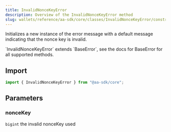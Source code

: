 ```yaml
---
title: InvalidNonceKeyError
description: Overview of the InvalidNonceKeyError method
slug: wallets/reference/aa-sdk/core/classes/InvalidNonceKeyError/constructor
---
```




Initializes a new instance of the error message with a default message indicating that the nonce key is invalid.

<Note>
  `InvalidNonceKeyError` extends `BaseError`, see the docs for BaseError for all
  supported methods.
</Note>

## Import

```ts
import { InvalidNonceKeyError } from "@aa-sdk/core";
```

## Parameters

### nonceKey

`bigint`
the invalid nonceKey used
